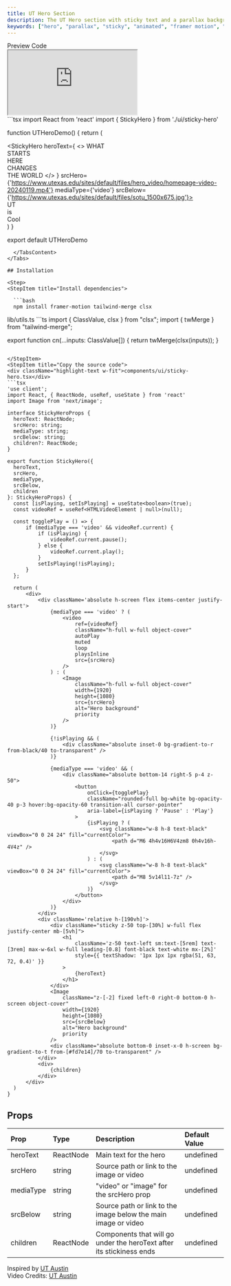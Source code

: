 ```yaml
---
title: UT Hero Section
description: The UT Hero section with sticky text and a parallax background
keywords: ["hero", "parallax", "sticky", "animated", "framer motion", "tailwind"]
---
```


<Tabs defaultValue="preview" className="pt-5 pb-1">
  <TabsList className="">
    <TabsTrigger value="preview">Preview</TabsTrigger>
    <TabsTrigger value="code">Code</TabsTrigger>
  </TabsList>
  <TabsContent value="preview" className="">
  <div className="preview not-prose">
    <iframe 
    src="https://e-components-testing.vercel.app/ut-hero-demo"
    className="w-full h-screen border-0"
    title="Website title"
    sandbox="allow-scripts allow-same-origin"
    referrerpolicy="no-referrer"
    ></iframe>
  </div>
  </TabsContent>
  <TabsContent value="code">
```tsx
import React from 'react'
import { StickyHero } from './ui/sticky-hero'

function UTHeroDemo() {
    return (
        <div>
            <StickyHero
                heroText={
                    <>
                    WHAT<br/>STARTS<br/>HERE<br/>CHANGES<br/>THE WORLD
                    </>
                }
                srcHero={'https://www.utexas.edu/sites/default/files/hero_video/homepage-video-20240119.mp4'}
                mediaType={'video'}
                srcBelow={'https://www.utexas.edu/sites/default/files/sotu_1500x675.jpg'}>
                <div className='flex justify-center items-center w-full h-full bg-gradient-to-t from-[#fd7e14] to-[#fd7e14]/70'>
                    <div className='h-[50vh] max-w-6xl mb-[30vh] mx-[2%] grid md:grid-cols-2 grid-cols-1 gap-6 bottom-0 w-full'>
                        <div className='grid grid-rows-2 gap-6'>
                            <div className='text-white w-full bg-[#bf5700] hover:bg-[#9d4700] transition-all duration-300 cursor-pointer font-bold text-4xl flex justify-center items-center'>
                                UT
                            </div>
                            <div className='text-white w-full bg-[#bf5700] hover:bg-[#9d4700] transition-all duration-300 cursor-pointer font-bold text-4xl flex justify-center items-center'>
                                is
                            </div>
                        </div>
                        <div className='text-white w-full h-[110%] bg-[#bf5700] hover:bg-[#9d4700] transition-all duration-300 cursor-pointer font-bold text-4xl flex justify-center items-center'>
                            Cool
                        </div>
                    </div>
                </div>
            </StickyHero>
        </div>
    )
}

export default UTHeroDemo
```
  </TabsContent>
</Tabs>

## Installation

<Step>
<StepItem title="Install dependencies">

  ```bash
  npm install framer-motion tailwind-merge clsx
  ```

</StepItem>
<StepItem title="Add util file">
  lib/utils.ts
  ```ts
  import { ClassValue, clsx } from "clsx";
  import { twMerge } from "tailwind-merge";

  export function cn(...inputs: ClassValue[]) {
    return twMerge(clsx(inputs));
  }
  ```

</StepItem>
<StepItem title="Copy the source code">
<div className="highlight-text w-fit">components/ui/sticky-hero.tsx</div>
```tsx
'use client';
import React, { ReactNode, useRef, useState } from 'react'
import Image from 'next/image';

interface StickyHeroProps {
    heroText: ReactNode;
    srcHero: string;
    mediaType: string;
    srcBelow: string;
    children?: ReactNode;
}

export function StickyHero({
    heroText,
    srcHero,
    mediaType,
    srcBelow,
    children
}: StickyHeroProps) {
    const [isPlaying, setIsPlaying] = useState<boolean>(true);
    const videoRef = useRef<HTMLVideoElement | null>(null);

    const togglePlay = () => {
        if (mediaType === 'video' && videoRef.current) {
            if (isPlaying) {
                videoRef.current.pause();
            } else {
                videoRef.current.play();
            }
            setIsPlaying(!isPlaying);
        }
    };

    return (
        <div>
            <div className='absolute h-screen flex items-center justify-start'>
                {mediaType === 'video' ? (
                    <video
                        ref={videoRef}
                        className="h-full w-full object-cover"
                        autoPlay
                        muted
                        loop
                        playsInline
                        src={srcHero}
                    />
                ) : (
                    <Image
                        className="h-full w-full object-cover"
                        width={1920}
                        height={1080}
                        src={srcHero}
                        alt="Hero background"
                        priority
                    />
                )}

                {!isPlaying && (
                    <div className="absolute inset-0 bg-gradient-to-r from-black/40 to-transparent" />
                )}

                {mediaType === 'video' && (
                    <div className="absolute bottom-14 right-5 p-4 z-50">
                        <button
                            onClick={togglePlay}
                            className="rounded-full bg-white bg-opacity-40 p-3 hover:bg-opacity-60 transition-all cursor-pointer"
                            aria-label={isPlaying ? 'Pause' : 'Play'}
                        >
                            {isPlaying ? (
                                <svg className="w-8 h-8 text-black" viewBox="0 0 24 24" fill="currentColor">
                                    <path d="M6 4h4v16H6V4zm8 0h4v16h-4V4z" />
                                </svg>
                            ) : (
                                <svg className="w-8 h-8 text-black" viewBox="0 0 24 24" fill="currentColor">
                                    <path d="M8 5v14l11-7z" />
                                </svg>
                            )}
                        </button>
                    </div>
                )}
            </div>
            <div className='relative h-[190vh]'>
                <div className="sticky z-50 top-[30%] w-full flex justify-center mb-[5vh]">
                    <h1
                        className='z-50 text-left sm:text-[5rem] text-[3rem] max-w-6xl w-full leading-[0.8] font-black text-white mx-[2%]'
                        style={{ textShadow: '1px 1px 1px rgba(51, 63, 72, 0.4)' }}
                    >
                        {heroText}
                    </h1>
                </div>
                <Image
                    className="z-[-2] fixed left-0 right-0 bottom-0 h-screen object-cover"
                    width={1920}
                    height={1080}
                    src={srcBelow}
                    alt="Hero background"
                    priority
                />
                <div className="absolute bottom-0 inset-x-0 h-screen bg-gradient-to-t from-[#fd7e14]/70 to-transparent" />
            </div>
            <div>
                {children}
            </div>
        </div>
    )
}
```
</StepItem>
</Step>

## Props

|Prop          |Type        |Description |Default Value |
| :------------ | :--------- | :---------- |:----------|
| <span className="highlight-text">heroText</span>   | <span className="highlight-text">ReactNode</span>    | Main text for the hero | <span className="highlight-text">undefined</span> |
| <span className="highlight-text">srcHero</span>   | <span className="highlight-text">string</span>    | Source path or link to the image or video | <span className="highlight-text">undefined</span> |
| <span className="highlight-text">mediaType</span>   | <span className="highlight-text">string</span>    | "video" or "image" for the srcHero prop | <span className="highlight-text">undefined</span> |
| <span className="highlight-text">srcBelow</span>   | <span className="highlight-text">string</span>    | Source path or link to the image below the main image or video | <span className="highlight-text">undefined</span> |
| <span className="highlight-text">children</span>   | <span className="highlight-text">ReactNode</span>    | Components that will go under the heroText after its stickiness ends | <span className="highlight-text">undefined</span> |

Inspired by <a href="https://www.utexas.edu/" target="_blank" rel="noopener noreferrer">UT Austin</a><br/>
Video Credits: <a href="https://www.utexas.edu/" target="_blank" rel="noopener noreferrer">UT Austin</a>
